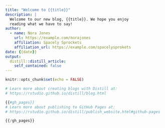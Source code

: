 ---
title: "Welcome to {{title}}"
description: |
  Welcome to our new blog, {{title}}. We hope you enjoy 
  reading what we have to say!
author:
  - name: Nora Jones 
    url: https://example.com/norajones
    affiliation: Spacely Sprockets
    affiliation_url: https://example.com/spacelysprokets
date: {{date}}
output:
  distill::distill_article:
    self_contained: false
---

```{r setup, include=FALSE}
knitr::opts_chunk$set(echo = FALSE)

# Learn more about creating blogs with Distill at:
# https://rstudio.github.io/distill/blog.html

{{#gh_pages}}
# Learn more about publishing to GitHub Pages at:
# https://rstudio.github.io/distill/publish_website.html#github-pages

{{/gh_pages}}
```



